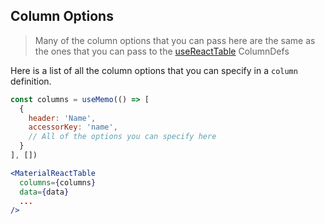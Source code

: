 
<Head>
  <title>Material React Table Docs - Column Options</title>
</Head>

## Column Options

> Many of the column options that you can pass here are the same as the ones that you can pass to the [useReactTable](https://tanstack.com/table/v8/docs/api/core/column-def) ColumnDefs

Here is a list of all the column options that you can specify in a `column` definition.

```jsx
const columns = useMemo(() => [
  {
    header: 'Name',
    accessorKey: 'name',
    // All of the options you can specify here
  }
], [])

<MaterialReactTable
  columns={columns}
  data={data}
  ...
/>
```

<ColumnOptionsTable />

<SourceCode />
